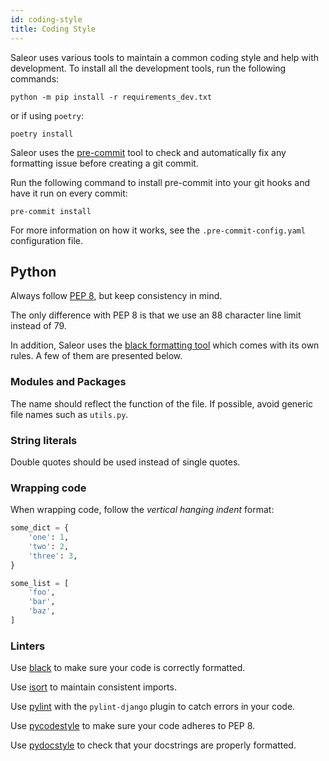 ```yaml
---
id: coding-style
title: Coding Style
---
```


Saleor uses various tools to maintain a common coding style and help with development.
To install all the development tools, run the following commands:

```shell
python -m pip install -r requirements_dev.txt
```

or if using `poetry`:

```shell
poetry install
```

Saleor uses the [pre-commit](https://pre-commit.com/#install) tool to check and automatically fix any formatting issue before creating a git commit.

Run the following command to install pre-commit into your git hooks and have it run on every commit:

```shell
pre-commit install
```

For more information on how it works, see the `.pre-commit-config.yaml` configuration file.

## Python

Always follow [PEP 8](https://www.python.org/dev/peps/pep-0008/), but keep consistency in mind.

The only difference with PEP 8 is that we use an 88 character line limit instead of 79.

In addition, Saleor uses the [black formatting tool](https://github.com/python/black) which comes with its own rules. A few of them are presented below.

### Modules and Packages

The name should reflect the function of the file. If possible, avoid generic file names such as `utils.py`.

### String literals

Double quotes should be used instead of single quotes.


### Wrapping code

When wrapping code, follow the _vertical hanging indent_ format:

```python
some_dict = {
    'one': 1,
    'two': 2,
    'three': 3,
}
```

```python
some_list = [
    'foo',
    'bar',
    'baz',
]
```


### Linters

Use [black](https://github.com/python/black/) to make sure your code is correctly formatted.

Use [isort](https://github.com/timothycrosley/isort) to maintain consistent imports.

Use [pylint](https://www.pylint.org/) with the `pylint-django` plugin to catch errors in your code.

Use [pycodestyle](http://pycodestyle.pycqa.org/en/latest/) to make sure your code adheres to PEP 8.

Use [pydocstyle](http://pydocstyle.pycqa.org/en/latest/) to check that your docstrings are properly formatted.
